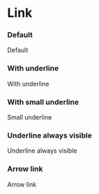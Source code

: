 

<Meta title="Core/Link" component={Link} />

# Link

### Default

<Canvas>
  <Story name="Default">
    <Box padding={4}>
      <Link href="/something">Default</Link>
    </Box>
  </Story>
</Canvas>

### With underline

<Canvas>
  <Story name="Underline">
    <Box padding={4}>
      <Link href="/something" color="blue400" underline="normal">
        With underline
      </Link>
    </Box>
  </Story>
</Canvas>

### With small underline

<Canvas>
  <Story name="SmallUnderline">
    <Box padding={4}>
      <Link href="/something" color="blue400" underline="small">
        Small underline
      </Link>
    </Box>
  </Story>
</Canvas>

### Underline always visible

<Canvas>
  <Story name="UnderlineAlwaysVisible">
    <Box padding={4}>
      <Link
        href="/something"
        color="blue400"
        underline="normal"
        underlineVisibility="always"
      >
        Underline always visible
      </Link>
    </Box>
  </Story>
</Canvas>

### Arrow link

<Canvas>
  <Story name="ArrowLink">
    <Box padding={4}>
      <ArrowLink href="/something">Arrow link</ArrowLink>
    </Box>
  </Story>
</Canvas>
